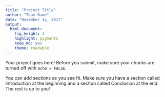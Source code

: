 ```yaml
---
title: "Project Title"
author: "Team Name"
date: "November 1y, 2017"
output: 
  html_document: 
    fig_height: 4
    highlight: pygments
    keep_md: yes
    theme: readable
---
```


Your project goes here! Before you submit, make sure your chunks are turned off with `echo = FALSE`. 

You can add sections as you see fit. Make sure you have a section called Introduction at the beginning and a section called Conclusion at the end. The rest is up to you!
